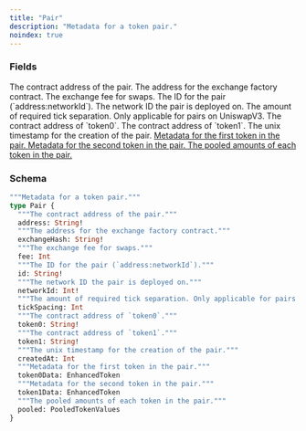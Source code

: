 ```yaml
---
title: "Pair"
description: "Metadata for a token pair."
noindex: true
---
```


### Fields

<ResponseField name="address" type="String!" required>
  The contract address of the pair.
</ResponseField>

<ResponseField name="exchangeHash" type="String!" required>
  The address for the exchange factory contract.
</ResponseField>

<ResponseField name="fee" type="Int">
  The exchange fee for swaps.
</ResponseField>

<ResponseField name="id" type="String!" required>
  The ID for the pair (`address:networkId`).
</ResponseField>

<ResponseField name="networkId" type="Int!" required>
  The network ID the pair is deployed on.
</ResponseField>

<ResponseField name="tickSpacing" type="Int">
  The amount of required tick separation. Only applicable for pairs on UniswapV3.
</ResponseField>

<ResponseField name="token0" type="String!" required>
  The contract address of `token0`.
</ResponseField>

<ResponseField name="token1" type="String!" required>
  The contract address of `token1`.
</ResponseField>

<ResponseField name="createdAt" type="Int">
  The unix timestamp for the creation of the pair.
</ResponseField>

<a href="/api-reference/types/enhancedtoken">
  <ResponseField name="token0Data" type="EnhancedToken">
    Metadata for the first token in the pair.
  </ResponseField>
</a>

<a href="/api-reference/types/enhancedtoken">
  <ResponseField name="token1Data" type="EnhancedToken">
    Metadata for the second token in the pair.
  </ResponseField>
</a>

<a href="/api-reference/types/pooledtokenvalues">
  <ResponseField name="pooled" type="PooledTokenValues">
    The pooled amounts of each token in the pair.
  </ResponseField>
</a>

### Schema


```graphql 
"""Metadata for a token pair."""
type Pair {
  """The contract address of the pair."""
  address: String!
  """The address for the exchange factory contract."""
  exchangeHash: String!
  """The exchange fee for swaps."""
  fee: Int
  """The ID for the pair (`address:networkId`)."""
  id: String!
  """The network ID the pair is deployed on."""
  networkId: Int!
  """The amount of required tick separation. Only applicable for pairs on UniswapV3."""
  tickSpacing: Int
  """The contract address of `token0`."""
  token0: String!
  """The contract address of `token1`."""
  token1: String!
  """The unix timestamp for the creation of the pair."""
  createdAt: Int
  """Metadata for the first token in the pair."""
  token0Data: EnhancedToken
  """Metadata for the second token in the pair."""
  token1Data: EnhancedToken
  """The pooled amounts of each token in the pair."""
  pooled: PooledTokenValues
}
```
